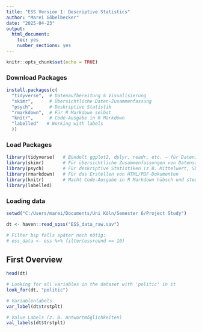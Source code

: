 ---
title: "ESS Version 1: Descriptive Statistics"
author: "Marei Göbelbecker"
date: "2025-04-23"
output:
  html_document:
    toc: yes
    number_sections: yes
---
```{r setup, include=FALSE}
knitr::opts_chunk$set(echo = TRUE)
```

### Download Packages
    
```{r install-packages, eval=FALSE, include=FALSE}
install.packages(c(
  "tidyverse",  # Datenaufbereitung & Visualisierung
  "skimr",      # Übersichtliche Daten-Zusammenfassung
  "psych",      # Deskriptive Statistik
  "rmarkdown",  # Für R Markdown selbst
  "knitr",      # Code-Ausgabe in R Markdown
  "labelled"   # Working with labels
  ))
```

### Load Packages

```{r load-packages, include=FALSE}
library(tidyverse)   # Bündelt ggplot2, dplyr, readr, etc. – für Datenimport, -aufbereitung, Visualisierung
library(skimr)       # Für übersichtliche Zusammenfassungen von Datensätzen
library(psych)       # Für deskriptive Statistiken (z.B. Mittelwert, SD, Median)
library(rmarkdown)   # Für das Erstellen von HTML/PDF-Dokumenten
library(knitr)       # Macht Code-Ausgabe in R Markdown hübsch und steuerbar
library(labelled)   
```

### Loading data

```{r}
setwd("C:/Users/marei/Documents/Uni Köln/Semester 6/Project Study")

dt <- haven::read_spss("ESS_data_raw.sav") 

# Filter bsp falls später noch nötig:
# ess_data <- ess %>% filter(essround == 10)
```

## First Overview

```{r}
head(dt)

```

```{r}
# Looking for all variables in the dataset with 'politic' in it
look_for(dt, "politic")
```

```{r}
# Variablenlabels
var_label(dt$trstplt)

# Value Labels (z. B. Antwortmöglichkeiten)
val_labels(dt$trstplt)
```
